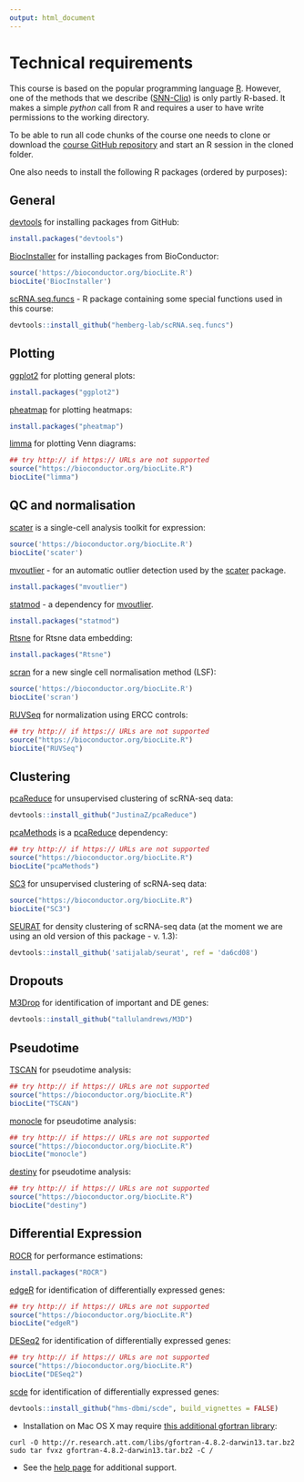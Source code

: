 ```yaml
---
output: html_document
---
```


# Technical requirements

This course is based on the popular programming language [R](https://www.r-project.org/). However, one of the methods that we describe ([SNN-Cliq](http://bioinfo.uncc.edu/SNNCliq/)) is only partly R-based. It makes a simple _python_ call from R and requires a user to have write permissions to the working directory.

To be able to run all code chunks of the course one needs to clone or download the [course GitHub repository](https://github.com/hemberg-lab/scRNA.seq.course) and start an R session in the cloned folder. 

One also needs to install the following R packages (ordered by purposes):

## General

[devtools](https://cran.r-project.org/web/packages/devtools/index.html) for installing packages from GitHub:
```r
install.packages("devtools")
```

[BiocInstaller](http://bioconductor.org/packages/BiocInstaller) for installing packages from BioConductor:
```r
source('https://bioconductor.org/biocLite.R')
biocLite('BiocInstaller')
```

[scRNA.seq.funcs](https://github.com/hemberg-lab/scRNA.seq.funcs) - R package containing some special functions used in this course:
```r
devtools::install_github("hemberg-lab/scRNA.seq.funcs")
```

## Plotting

[ggplot2](https://cran.r-project.org/web/packages/ggplot2/index.html) for plotting general plots:
```r
install.packages("ggplot2")
```

[pheatmap](https://cran.r-project.org/web/packages/pheatmap/index.html) for plotting heatmaps:
```r
install.packages("pheatmap")
```

[limma](https://bioconductor.org/packages/limma) for plotting Venn diagrams:
```r
## try http:// if https:// URLs are not supported
source("https://bioconductor.org/biocLite.R")
biocLite("limma")
```

## QC and normalisation

[scater](http://bioconductor.org/packages/scater) is a single-cell analysis toolkit for expression:
```r
source('https://bioconductor.org/biocLite.R')
biocLite('scater')
```

[mvoutlier](https://cran.r-project.org/web/packages/mvoutlier/index.html) - for an automatic outlier detection used by the [scater](https://github.com/davismcc/scater) package.
```r
install.packages("mvoutlier")
```

[statmod](https://cran.r-project.org/web/packages/statmod/index.html) - a dependency for [mvoutlier](https://cran.r-project.org/web/packages/mvoutlier/index.html).
```r
install.packages("statmod")
```

[Rtsne](https://cran.r-project.org/web/packages/Rtsne/index.html) for Rtsne data embedding:
```r
install.packages("Rtsne")
```

[scran](http://bioconductor.org/packages/scran) for a new single cell normalisation method (LSF):
```r
source('https://bioconductor.org/biocLite.R')
biocLite('scran')
```

[RUVSeq](https://bioconductor.org/packages/RUVSeq) for normalization using ERCC controls:
```r
## try http:// if https:// URLs are not supported
source("https://bioconductor.org/biocLite.R")
biocLite("RUVSeq")
```

## Clustering

[pcaReduce](https://github.com/JustinaZ/pcaReduce) for unsupervised clustering of scRNA-seq data:
```r
devtools::install_github("JustinaZ/pcaReduce")
```

[pcaMethods](http://bioconductor.org/pcaMethods) is a [pcaReduce](https://github.com/JustinaZ/pcaReduce) dependency:
```r
## try http:// if https:// URLs are not supported
source("https://bioconductor.org/biocLite.R")
biocLite("pcaMethods")
```

[SC3](http://bioconductor.org/packages/SC3) for unsupervised clustering of scRNA-seq data:
```r
source("https://bioconductor.org/biocLite.R")
biocLite("SC3")
```

[SEURAT](https://github.com/satijalab/seurat) for density clustering of scRNA-seq data (at the moment we are using an old version of this package - v. 1.3):
```r
devtools::install_github('satijalab/seurat', ref = 'da6cd08')
```

## Dropouts

[M3Drop](http://bioconductor.org/packages/M3Drop) for identification of important and DE genes:
```r
devtools::install_github("tallulandrews/M3D")
```

## Pseudotime

[TSCAN](https://bioconductor.org/packages/TSCAN) for pseudotime analysis:
```r
## try http:// if https:// URLs are not supported
source("https://bioconductor.org/biocLite.R")
biocLite("TSCAN")
```

[monocle](https://bioconductor.org/packages/monocle) for pseudotime analysis:
```r
## try http:// if https:// URLs are not supported
source("https://bioconductor.org/biocLite.R")
biocLite("monocle")
```

[destiny](https://bioconductor.org/packages/destiny) for pseudotime analysis:
```r
## try http:// if https:// URLs are not supported
source("https://bioconductor.org/biocLite.R")
biocLite("destiny")
```


## Differential Expression

[ROCR](https://cran.r-project.org/web/packages/ROCR/index.html) for performance estimations:
```r
install.packages("ROCR")
```

[edgeR](https://bioconductor.org/packages/edgeR) for identification of differentially expressed genes:
```r
## try http:// if https:// URLs are not supported
source("https://bioconductor.org/biocLite.R")
biocLite("edgeR")
```

[DESeq2](https://bioconductor.org/packages/DESeq2) for identification of differentially expressed genes:
```r
## try http:// if https:// URLs are not supported
source("https://bioconductor.org/biocLite.R")
biocLite("DESeq2")
```

[scde](http://hms-dbmi.github.io/scde/) for identification of differentially expressed genes:
```r
devtools::install_github("hms-dbmi/scde", build_vignettes = FALSE)
```

* Installation on Mac OS X may require [this additional gfortran library](http://thecoatlessprofessor.com/programming/rcpp-rcpparmadillo-and-os-x-mavericks-lgfortran-and-lquadmath-error/):
```
curl -O http://r.research.att.com/libs/gfortran-4.8.2-darwin13.tar.bz2
sudo tar fvxz gfortran-4.8.2-darwin13.tar.bz2 -C /
```

* See the [help page](http://hms-dbmi.github.io/scde/help.html) for additional support.



